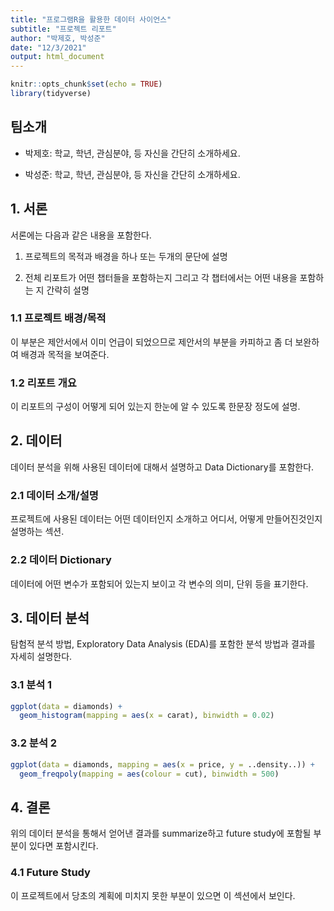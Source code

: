 ```yaml
---
title: "프로그램R을 활용한 데이터 사이언스"
subtitle: "프로젝트 리포트"
author: "박제호, 박성준"
date: "12/3/2021"
output: html_document
---
```


```r
knitr::opts_chunk$set(echo = TRUE)
library(tidyverse)
```

## 팀소개

- 박제호: 학교, 학년, 관심분야, 등 자신을 간단히 소개하세요.

- 박성준: 학교, 학년, 관심분야, 등 자신을 간단히 소개하세요.


## 1. 서론

서론에는 다음과 같은 내용을 포함한다.

(1) 프로젝트의 목적과 배경을 하나 또는 두개의 문단에 설명 

(2) 전체 리포트가 어떤 챕터들을 포함하는지 그리고 각 챕터에서는 어떤 내용을 포함하는 지 간략히 설명

### 1.1 프로젝트 배경/목적
이 부분은 제안서에서 이미 언급이 되었으므로 제안서의 부분을 카피하고 좀 더 보완하여 배경과 목적을 보여준다.

### 1.2 리포트 개요
이 리포트의 구성이 어떻게 되어 있는지 한눈에 알 수 있도록 한문장 정도에 설명.

## 2. 데이터

데이터 분석을 위해 사용된 데이터에 대해서 설명하고 Data Dictionary를 포함한다. 

### 2.1 데이터 소개/설명
프로젝트에 사용된 데이터는 어떤 데이터인지 소개하고 어디서, 어떻게 만들어진것인지 설명하는 섹션.

### 2.2 데이터 Dictionary
데이터에 어떤 변수가 포함되어 있는지 보이고 각 변수의 의미, 단위 등을 표기한다.

## 3. 데이터 분석
탐험적 분석 방법, Exploratory Data Analysis (EDA)를 포함한 분석 방법과 결과를 자세히 설명한다.

### 3.1 분석 1
```r
ggplot(data = diamonds) +
  geom_histogram(mapping = aes(x = carat), binwidth = 0.02)
```

### 3.2 분석 2
```r
ggplot(data = diamonds, mapping = aes(x = price, y = ..density..)) + 
  geom_freqpoly(mapping = aes(colour = cut), binwidth = 500)
```


## 4. 결론
위의 데이터 분석을 통해서 얻어낸 결과를 summarize하고 future study에 포함될 부분이 있다면 포함시킨다.

### 4.1 Future Study
이 프로젝트에서 당초의 계획에 미치지 못한 부분이 있으면 이 섹션에서 보인다.  

